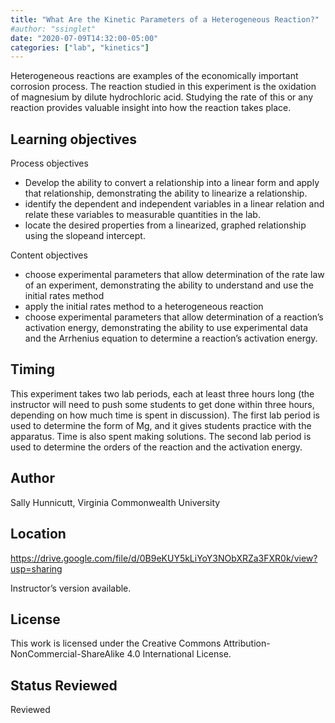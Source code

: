 ```yaml
---
title: "What Are the Kinetic Parameters of a Heterogeneous Reaction?"
#author: "ssinglet"
date: "2020-07-09T14:32:00-05:00"
categories: ["lab", "kinetics"]
---
```


Heterogeneous reactions are examples of the economically important corrosion
process. The reaction studied in this experiment is the oxidation of magnesium
by dilute hydrochloric acid. Studying the rate of this or any reaction provides
valuable insight into how the reaction takes place.


## Learning objectives {#learning-objectives}

Process objectives

-   Develop the ability to convert a relationship into a linear form and apply that relationship, demonstrating the ability to linearize a relationship.
-   identify the dependent and independent variables in a linear relation and relate these variables to measurable quantities in the lab.
-   locate the desired properties from a linearized, graphed relationship using the slopeand intercept.

Content objectives

-   choose experimental parameters that allow determination of the rate law of an experiment, demonstrating the ability to understand and use the initial rates method
-   apply the initial rates method to a heterogeneous reaction
-   choose experimental parameters that allow determination of a reaction’s activation energy, demonstrating the ability to use experimental data and the Arrhenius equation to determine a reaction’s activation energy.


## Timing {#timing}

This experiment takes two lab periods, each at least three hours long (the
instructor will need to push some students to get done within three hours,
depending on how much time is spent in discussion). The first lab period is used
to determine the form of Mg, and it gives students practice with the apparatus.
Time is also spent making solutions. The second lab period is used to determine
the orders of the reaction and the activation energy.


## Author {#author}

Sally Hunnicutt, Virginia Commonwealth University


## Location {#location}

<https://drive.google.com/file/d/0B9eKUY5kLiYoY3NObXRZa3FXR0k/view?usp=sharing>

Instructor's version available.


## License {#license}

This work is licensed under the Creative Commons Attribution-NonCommercial-ShareAlike 4.0 International License.


## Status <span class="tag"><span class="Reviewed">Reviewed</span></span> {#status}

Reviewed